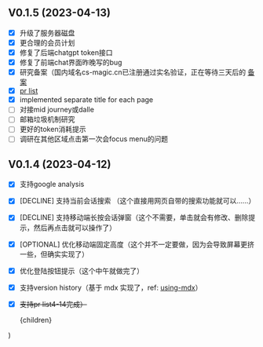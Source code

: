 
## V0.1.5 (2023-04-13)

- [x] 升级了服务器磁盘
- [x] 更合理的会员计划
- [x] 修复了后端chatgpt token接口
- [x] 修复了前端chat界面昨晚写的bug
- [x] 研究备案（国内域名cs-magic.cn已注册通过实名验证，正在等待三天后的 [备案](https://beian.aliyun.com/pcContainer/formpage?page=selfBa&pageAction=init&orderType=100)
- [x] [pr list](https://cs-magic.com/wall-messages)
- [x] implemented separate title for each page
- [ ] 对接mid journey或dalle
- [ ] 邮箱垃圾机制研究
- [ ] 更好的token消耗提示
- [ ] 调研在其他区域点击第一次会focus menu的问题

## V0.1.4 (2023-04-12)

- [x] 支持google analysis
- [x] [DECLINE] 支持当前会话搜索 （这个直接用网页自带的搜索功能就可以……）
- [x] [DECLINE] 支持移动端长按会话弹窗（这个不需要，单击就会有修改、删除提示，然后再点击就可以操作了）
- [x] [OPTIONAL] 优化移动端固定高度（这个并不一定要做，因为会导致屏幕更挤一些，但确实实现了）
- [x] 优化登陆按钮提示（这个中午就做完了）
- [x] 支持version history（基于 mdx 实现了，ref: [using-mdx](https://nextjs.org/docs/advanced-features/using-mdx)）
- [x] ~~支持pr list4-14完成）~~

	<RootLayout title={u.routes.about.versions}>
		<article className={clsx(
			'prose prose-zinc max-w-[720px] mx-auto',
			'dark:prose-invert',
		)}>
			{children}
		</article>
	</RootLayout>
)
